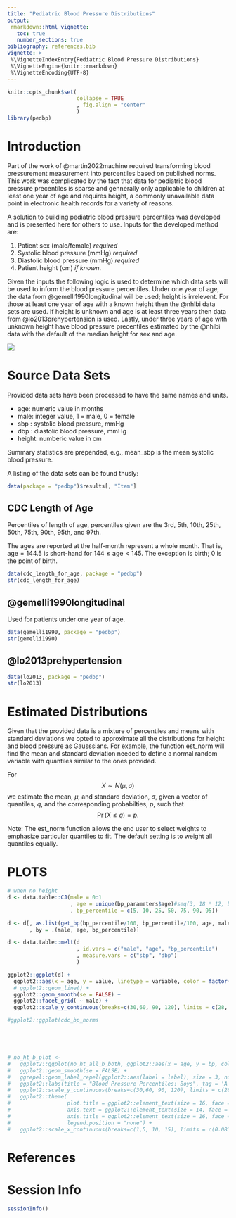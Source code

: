 ```yaml
---
title: "Pediatric Blood Pressure Distributions"
output:
 rmarkdown::html_vignette:
   toc: true
   number_sections: true
bibliography: references.bib
vignette: >
 %\VignetteIndexEntry{Pediatric Blood Pressure Distributions}
 %\VignetteEngine{knitr::rmarkdown}
 %\VignetteEncoding{UTF-8}
---
```



```r
knitr::opts_chunk$set(
                      collapse = TRUE
                      , fig.align = "center"
                      )
library(pedbp)
```


# Introduction

Part of the work of @martin2022machine required transforming blood
pressurement measurement into percentiles based on published norms.  This
work was complicated by the fact that data for pediatric blood pressure
precentiles is sparse and gennerally only applicable to children at least
one year of age and requires height, a commonly unavailable data point in
electronic health records for a variety of reasons.

A solution to building pediatric blood pressure percentiles was developed and
is presented here for others to use.  Inputs for the developed method are:

1. Patient sex (male/female) _required_
2. Systolic blood pressure (mmHg) _required_
3. Diastolic blood pressure (mmHg) _required_
4. Patient height (cm) _if known_.

Given the inputs the following logic is used to determine which data sets
will be used to inform the blood pressure percentiles.  Under one year of
age, the data from @gemelli1990longitudinal will be used; height is
irrelevent.  For those at least one year of age with a known height then the
@nhlbi data sets are used.  If height is unknown and age is at
least three years then data from @lo2013prehypertension is used.  Lastly,
under three years of age with unknown height have blood pressure precentiles
estimated by the @nhlbi data with the default of the median
height for sex and age.

![](./flowchart.png)

# Source Data Sets

Provided data sets have been processed to have the same names and units.

* age: numeric value in months
* male: integer value, 1 = male, 0 = female
* sbp : systolic blood pressure, mmHg
* dbp : diastolic blood pressure, mmHg
* height: numberic value in cm

Summary statistics are prepended, e.g., mean_sbp is the mean systolic blood
pressure.

A listing of the data sets can be found thusly:

```r
data(package = "pedbp")$results[, "Item"]
```


## CDC Length of Age

Percentiles of length of age, percentiles given are the 3rd, 5th, 10th, 25th,
50th, 75th, 90th, 95th, and 97th.

The ages are reported at the half-month represent a whole month.  That is,
$\text{age} = 144.5$ is short-hand for $144 \leq \text{age} < 145.$  The
exception is birth; 0 is the point of birth.


```r
data(cdc_length_for_age, package = "pedbp")
str(cdc_length_for_age)
```


## @gemelli1990longitudinal

Used for patients under one year of age.


```r
data(gemelli1990, package = "pedbp")
str(gemelli1990)
```


## @lo2013prehypertension


```r
data(lo2013, package = "pedbp")
str(lo2013)
```


# Estimated Distributions

Given that the provided data is a mixture of percentiles and means with
standard deviations we opted to approximate all the distributions for height
and blood pressure as Gausssians.  For example, the function est_norm will
find the mean and standard deviation needed to define a normal random
variable with quantiles similar to the ones provided.

For $$X \sim N\left(\mu, \sigma\right)$$ we estimate the mean, $\mu,$ and
standard deviation, $\sigma,$ given a vector of quantiles, $q,$ and the
corresponding probabilties, $p,$ such that $$\Pr\left(X \leq q\right) = p.$$

Note: The est_norm function allows the end user to select weights to
emphasize particular quantiles to fit.  The default setting is to weight all
quantiles equally.

# PLOTS


```r
# when no height
d <- data.table::CJ(male = 0:1
                    , age = unique(bp_parameters$age)#seq(3, 18 * 12, by = 1)
                    , bp_percentile = c(5, 10, 25, 50, 75, 90, 95))

d <- d[, as.list(get_bp(bp_percentile/100, bp_percentile/100, age, male))
       , by = .(male, age, bp_percentile)]

d <- data.table::melt(d
                      , id.vars = c("male", "age", "bp_percentile")
                      , measure.vars = c("sbp", "dbp")
                      )

ggplot2::ggplot(d) +
  ggplot2::aes(x = age, y = value, linetype = variable, color = factor(bp_percentile)) +
  # ggplot2::geom_line() +
  ggplot2::geom_smooth(se = FALSE) +
  ggplot2::facet_grid( ~ male) +
  ggplot2::scale_y_continuous(breaks=c(30,60, 90, 120), limits = c(28, 140))

#ggplot2::ggplot(cdc_bp_norms





# no_ht_b_plot <-
#   ggplot2::ggplot(no_ht_all_b_both, ggplot2::aes(x = age, y = bp, col = group)) +
#   ggplot2::geom_smooth(se = FALSE) +
#   ggrepel::geom_label_repel(ggplot2::aes(label = label), size = 3, nudge_x = 1, nudge_y = 1, na.rm = TRUE) +
#   ggplot2::labs(title = "Blood Pressure Percentiles: Boys", tag = 'A', y = "Blood Pressure (mmHg)", x = "Age (yr)") +
#   ggplot2::scale_y_continuous(breaks=c(30,60, 90, 120), limits = c(28, 140)) +
#   ggplot2::theme(
#                  plot.title = ggplot2::element_text(size = 16, face = "bold"),
#                  axis.text = ggplot2::element_text(size = 14, face = "bold"),
#                  axis.title = ggplot2::element_text(size = 16, face = "bold"),
#                  legend.position = "none") +
#   ggplot2::scale_x_continuous(breaks=c(1,5, 10, 15), limits = c(0.0833333, 17.1))
```





# References
<div id="refs"></div>

# Session Info

```r
sessionInfo()
```


